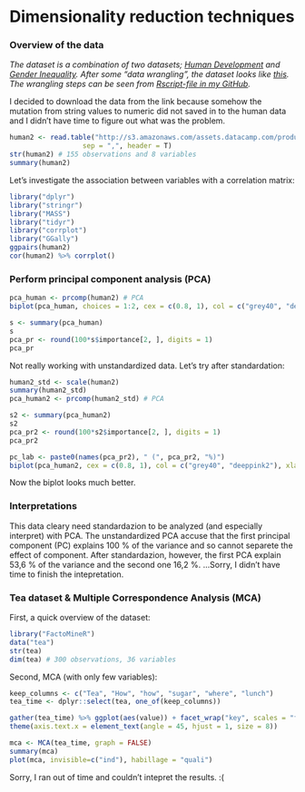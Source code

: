 # Dimensionality reduction techniques

### Overview of the data

*The dataset is a combination of two datasets; [Human Development](http://hdr.undp.org/en/content/human-development-index-hdi) and [Gender Inequality](http://hdr.undp.org/sites/default/files/hdr2015_technical_notes.pdf). After some "data wrangling", the dataset looks like [this](http://s3.amazonaws.com/assets.datacamp.com/production/course_2218/datasets/human2.txt). The wrangling steps can be seen from [Rscript-file in my GitHub](https://github.com/peempe/IODS-project/blob/master/data/create_human.R).*

I decided to download the data from the link because somehow the mutation from string values to numeric did not saved in to the human data and I didn't have time to figure out what was the problem.

```r
human2 <- read.table("http://s3.amazonaws.com/assets.datacamp.com/production/course_2218/datasets/human2.txt", 
                  sep = ",", header = T)
str(human2) # 155 observations and 8 variables
summary(human2)
```

Let's investigate the association between variables with a correlation matrix:
```r
library("dplyr")
library("stringr")
library("MASS")
library("tidyr")
library("corrplot")
library("GGally")
ggpairs(human2) 
cor(human2) %>% corrplot()
```


### Perform principal component analysis (PCA)

```r
pca_human <- prcomp(human2) # PCA
biplot(pca_human, choices = 1:2, cex = c(0.8, 1), col = c("grey40", "deeppink2")) #Biplot

s <- summary(pca_human)
s
pca_pr <- round(100*s$importance[2, ], digits = 1)
pca_pr

```

Not really working with unstandardized data. Let's try after standardation:

```r
human2_std <- scale(human2)
summary(human2_std)
pca_human2 <- prcomp(human2_std) # PCA

s2 <- summary(pca_human2)
s2
pca_pr2 <- round(100*s2$importance[2, ], digits = 1)
pca_pr2

pc_lab <- paste0(names(pca_pr2), " (", pca_pr2, "%)")
biplot(pca_human2, cex = c(0.8, 1), col = c("grey40", "deeppink2"), xlab = pc_lab[1], ylab = pc_lab[2]) # Biplot
```

Now the biplot looks much better. 


### Interpretations

This data cleary need standardazion to be analyzed (and especially interpret) with PCA. The unstandardized PCA accuse that the first principal component (PC) explains 100 % of the variance and so cannot separete the effect of component. After standardazion, however, the first PCA explain 53,6 % of the variance and the second one 16,2 %. ...Sorry, I didn't have time to finish the intepretation.


### Tea dataset & Multiple Correspondence Analysis (MCA)

First, a quick overview of the dataset:

```r
library("FactoMineR")
data("tea")
str(tea) 
dim(tea) # 300 observations, 36 variables
```

Second, MCA (with only few variables):
```r
keep_columns <- c("Tea", "How", "how", "sugar", "where", "lunch")
tea_time <- dplyr::select(tea, one_of(keep_columns))

gather(tea_time) %>% ggplot(aes(value)) + facet_wrap("key", scales = "free") + geom_bar() +
theme(axis.text.x = element_text(angle = 45, hjust = 1, size = 8))

mca <- MCA(tea_time, graph = FALSE)
summary(mca)
plot(mca, invisible=c("ind"), habillage = "quali")
```

Sorry, I ran out of time and couldn't intepret the results. :(






